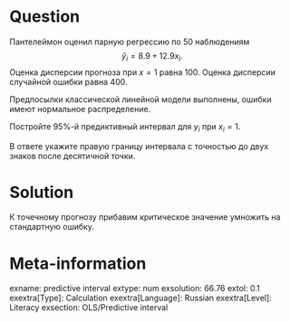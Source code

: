 Question
========

Пантелеймон оценил парную регрессию по 50 наблюдениям
$$
\hat y_i = 8.9 + 12.9 x_i.
$$
Оценка дисперсии прогноза при $x=1$ равна $100$. 
Оценка дисперсии случайной ошибки равна $400$.

Предпосылки классической линейной модели выполнены, ошибки имеют нормальное распределение. 

Постройте 95\%-й предиктивный интервал для $y_i$ при $x_i = 1$.

В ответе укажите правую границу интервала с точностью до двух знаков после десятичной точки. 


Solution
========

К точечному прогнозу прибавим критическое значение умножить на стандартную ошибку.

Meta-information
================
exname: predictive interval
extype: num
exsolution: 66.76
extol: 0.1
exextra[Type]: Calculation
exextra[Language]: Russian
exextra[Level]: Literacy
exsection: OLS/Predictive interval



